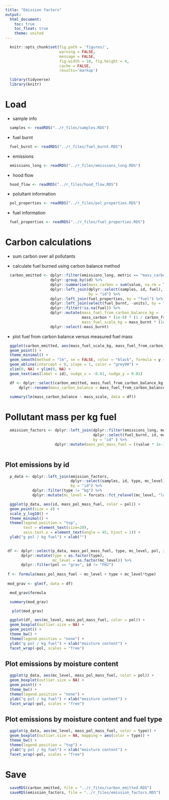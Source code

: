 ```yaml
---
title: "Emission factors"
output:
  html_document:
    toc: true
    toc_float: true
    theme: united
---
```


```r
  knitr::opts_chunk$set(fig.path = 'figures/',
                        warning = FALSE,
                        message = FALSE,
                        fig.width = 10, fig.height = 4,
                        cache = FALSE,
                        results='markup')
```

```r
  library(tidyverse)
  library(knitr)
```

# Load

* sample info

```r
  samples <- readRDS("../r_files/samples.RDS")
```

* fuel burnt

```r
  fuel_burnt <- readRDS("../r_files/fuel_burnt.RDS")
```

* emissions

```r
  emissions_long <- readRDS("../r_files/emissions_long.RDS")
```

* hood flow

```r
  hood_flow <- readRDS("../r_files/hood_flow.RDS")
```

* polultant information

```r
  pol_properties <- readRDS("../r_files/pol_properties.RDS")
```

* fuel information

```r
  fuel_properties <- readRDS("../r_files/fuel_properties.RDS")
```

# Carbon calculations

* sum carbon over all pollutants

* calculate fuel burned using carbon balance method

```r
  carbon_emitted <- dplyr::filter(emissions_long, metric == "mass_carbon") %>%
                    dplyr::group_by(id) %>%
                    dplyr::summarise(mass_carbon = sum(value, na.rm = TRUE)) %>%
                    dplyr::left_join(dplyr::select(samples, id, fuel),
                                     by = "id") %>%
                    dplyr::left_join(fuel_properties, by = "fuel") %>%
                    dplyr::left_join(select(fuel_burnt, -units), by = "id") %>%
                    dplyr::filter(!is.na(fuel)) %>%
                    dplyr::mutate(mass_fuel_from_carbon_balance_kg =
                                  mass_carbon * (1e-9) * (1 / carbon_fraction),
                                  mass_fuel_scale_kg = mass_burnt * (1e-3)) %>%
                    dplyr::select(-mass_burnt)
```

* plot fuel from carbon balance versus measured fuel mass

```r
  ggplot(carbon_emitted, aes(mass_fuel_scale_kg, mass_fuel_from_carbon_balance_kg)) + 
  geom_point() +
  theme_minimal() +
  geom_smooth(method = "lm", se = FALSE, color = "black", formula = y ~ x) +
  geom_abline(intercept = 0, slope = 1, color = "grey90") +
  xlim(0, NA) + ylim(0, NA) +
  geom_text(aes(label = id), nudge_x = -0.01, nudge_y = 0.01)

```

```r
  df <- dplyr::select(carbon_emitted, mass_fuel_from_carbon_balance_kg, mass_fuel_scale_kg) %>%
      dplyr::rename(mass_carbon_balance = mass_fuel_from_carbon_balance_kg, mass_scale = mass_fuel_scale_kg)

  summary(lm(mass_carbon_balance ~ mass_scale, data = df))
```

# Pollutant mass per kg fuel
 
```r
  emission_factors <- dplyr::left_join(dplyr::filter(emissions_long, metric == "mass_emitted"), 
                                       dplyr::select(fuel_burnt, id, mass_burnt),
                                       by = "id" ) %>%
                      dplyr::mutate(mass_pol_mass_fuel = ((value * 1e-3) / mass_burnt)) # g pol / kg fuel
                            
```

## Plot emissions by id

```r
  p_data <- dplyr::left_join(emission_factors,
                             dplyr::select(samples, id, type, mc_level),
                             by = "id") %>%
            dplyr::filter(type != "bg") %>%
            dplyr::mutate(mc_level = forcats::fct_relevel(mc_level, "low", "med", "high"))

  ggplot(p_data, aes(id, mass_pol_mass_fuel, color = pol)) +
  geom_point(size = 4) +
  scale_y_log10() +
  theme_minimal() +
  theme(legend.position = "top",
        text = element_text(size=20),
        axis.text.x = element_text(angle = 45, hjust = 1)) +
  ylab("g pol / kg fuel") + xlab("")
  
```

```r
 df <- dplyr::select(p_data, mass_pol_mass_fuel, type, mc_level, pol, id) %>%
       dplyr::mutate(type = as.factor(type),
                     mc_level = as.factor(mc_level)) %>%
       dplyr::filter(pol == "grav", id != "FH2")
 
 f <- formula(mass_pol_mass_fuel ~ mc_level + type + mc_level*type)
 
 mod_grav <- glm(f, data = df)
```

```r
  mod_grav$formula
```

```r
  summary(mod_grav)
```
 
```r
   plot(mod_grav)
```

```r
  ggplot(df, aes(mc_level, mass_pol_mass_fuel, color = pol)) +
  geom_boxplot(outlier.size = NA) +
  geom_point() +
  theme_bw() +
  theme(legend.position = "none") +
  ylab("g pol / kg fuel") + xlab("moisture content") +
  facet_wrap(~pol, scales = "free")
```




## Plot emissions by moisture content

```r
  ggplot(p_data, aes(mc_level, mass_pol_mass_fuel, color = pol)) +
  geom_boxplot(outlier.size = NA) +
  geom_point() +
  theme_bw() +
  theme(legend.position = "none") +
  ylab("g pol / kg fuel") + xlab("moisture content") +
  facet_wrap(~pol, scales = "free")
```

## Plot emissions by moisture content and fuel type

```r
  ggplot(p_data, aes(mc_level, mass_pol_mass_fuel, color = type)) +
  geom_boxplot(outlier.size = NA, mapping = aes(color = type)) +
  theme_bw() +
  theme(legend.position = "top") +
  ylab("g pol / kg fuel") + xlab("moisture content") +
  facet_wrap(~pol, scales = "free")
```

# Save

```r
  saveRDS(carbon_emitted, file = "../r_files/carbon_emitted.RDS")
  saveRDS(emission_factors, file = "../r_files/emission_factors.RDS")
```

